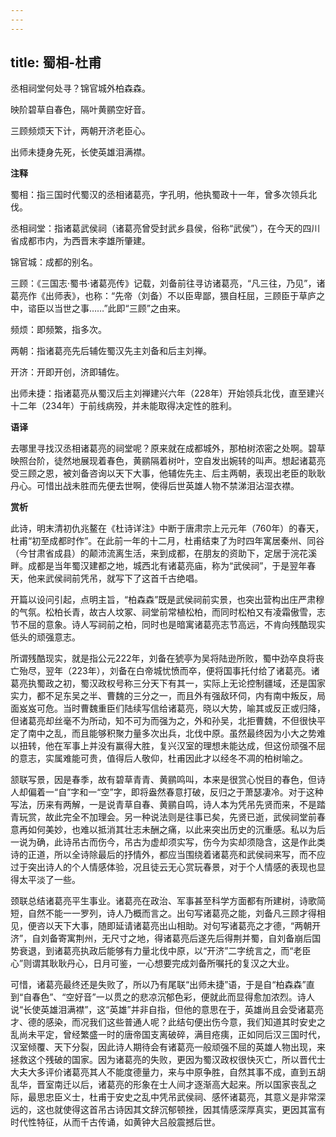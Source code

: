 ```yaml
---
---
---
```

title: 蜀相-杜甫
---

丞相祠堂何处寻？锦官城外柏森森。

映阶碧草自春色，隔叶黄鹂空好音。

三顾频烦天下计，两朝开济老臣心。

出师未捷身先死，长使英雄泪满襟。

**注释**

蜀相：指三国时代蜀汉的丞相诸葛亮，字孔明，他执蜀政十一年，曾多次领兵北伐。

丞相祠堂：指诸葛武侯祠（诸葛亮曾受封武乡县侯，俗称“武侯”），在今天的四川省成都市内，为西晋末李雄所肇建。

锦官城：成都的别名。

三顾：《三国志·蜀书·诸葛亮传》记载，刘备前往寻访诸葛亮，“凡三往，乃见”，诸葛亮作《出师表》，也称：“先帝（刘备）不以臣卑鄙，猥自枉屈，三顾臣于草庐之中，谘臣以当世之事……”此即“三顾”之由来。

频烦：即频繁，指多次。

两朝：指诸葛亮先后辅佐蜀汉先主刘备和后主刘禅。

开济：开即开创，济即辅佐。

出师未捷：指诸葛亮从蜀汉后主刘禅建兴六年（228年）开始领兵北伐，直至建兴十二年（234年）于前线病殁，并未能取得决定性的胜利。

**语译**

去哪里寻找汉丞相诸葛亮的祠堂呢？原来就在成都城外，那柏树浓密之处啊。碧草映照台阶，徒然地展现着春色，黄鹂隔着树叶，空自发出婉转的叫声。想起诸葛亮受三顾之恩，被刘备咨询以天下大事，他辅佐先主、后主两朝，表现出老臣的耿耿丹心。可惜出战未胜而先便去世啊，使得后世英雄人物不禁涕泪沾湿衣襟。

**赏析**

此诗，明末清初仇兆鳌在《杜诗详注》中断于唐肃宗上元元年（760年）的春天，杜甫“初至成都时作”。在此前一年的十二月，杜甫结束了为时四年寓居秦州、同谷（今甘肃省成县）的颠沛流离生活，来到成都，在朋友的资助下，定居于浣花溪畔。成都是当年蜀汉建都之地，城西北有诸葛亮庙，称为“武侯祠”，于是翌年春天，他来武侯祠前凭吊，就写下了这首千古绝唱。

开篇以设问引起，点明主旨，“柏森森”既是武侯祠前实景，也突出营构出庄严肃穆的气氛。松柏长青，故古人坟冢、祠堂前常植松柏，而同时松柏又有凌霜傲雪，志节不屈的意象。诗人写祠前之柏，同时也是暗寓诸葛亮志节高远，不肯向残酷现实低头的顽强意志。

所谓残酷现实，就是指公元222年，刘备在猇亭为吴将陆逊所败，蜀中劲卒良将丧亡殆尽，翌年（223年），刘备在白帝城忧愤而卒，便将国事托付给了诸葛亮。诸葛亮执蜀政之初，蜀汉政权号称三分天下有其一，实际上无论控制疆域，还是国家实力，都不足东吴之半、曹魏的三分之一，而且外有强敌环伺，内有南中叛反，局面岌岌可危。当时曹魏重臣们陆续写信给诸葛亮，晓以大势，喻其或反正或归降，但诸葛亮却丝毫不为所动，知不可为而强为之，外和孙吴，北拒曹魏，不但很快平定了南中之乱，而且能够积聚力量多次出兵，北伐中原。虽然最终因为小大之势难以扭转，他在军事上并没有赢得大胜，复兴汉室的理想未能达成，但这份顽强不屈的意志，实属难能可贵，值得后人敬仰，杜甫因此才以经冬不凋的柏树喻之。

颔联写景，因是春季，故有碧草青青、黄鹂鸣叫，本来是很赏心悦目的春色，但诗人却偏着一“自”字和一“空”字，即将盎然春意打破，反归之于萧瑟凄冷。对于这种写法，历来有两解，一是说青草自春、黄鹂自鸣，诗人本为凭吊先贤而来，不是踏青玩赏，故此完全不加理会。另一种说法则是往事已矣，先贤已逝，武侯祠堂前春意再如何美妙，也难以抵消其壮志未酬之痛，以此来突出历史的沉重感。私以为后一说为确，此诗吊古而伤今，吊古为虚却须实写，伤今为实却须隐含，这是作此类诗的正道，所以全诗除最后的抒情外，都应当围绕着诸葛亮和武侯祠来写，而不应过于突出诗人的个人情感体验，况且徒云无心赏玩春景，对于个人情感的表现也显得太平淡了一些。

颈联总结诸葛亮平生事业。诸葛亮在政治、军事甚至科学方面都有所建树，诗歌简短，自然不能一一罗列，诗人乃概而言之。出句写诸葛亮之能，刘备凡三顾才得相见，便咨以天下大事，随即延请诸葛亮出山相助。对句写诸葛亮之才德，“两朝开济”，自刘备寄寓荆州，无尺寸之地，得诸葛亮后遂先后得荆并蜀，自刘备崩后国势衰退，到诸葛亮执政后能够有力量北伐中原，以“开济”二字统言之，而“老臣心”则谓其耿耿丹心，日月可鉴，一心想要完成刘备所嘱托的复汉之大业。

可惜，诸葛亮最终还是失败了，所以乃有尾联“出师未捷”语，于是自“柏森森”直到“自春色”、“空好音”一以贯之的悲凉沉郁色彩，便就此而显得愈加浓烈。诗人说“长使英雄泪满襟”，这“英雄”并非自指，但他的意思在于，英雄尚且会受诸葛亮才、德的感染，而况我们这些普通人呢？此结句便出伤今意，我们知道其时安史之乱尚未平定，曾经繁盛一时的唐帝国支离破碎，满目疮痍，正如同后汉三国时代，汉室倾覆、天下分裂，因此诗人期待会有诸葛亮一般顽强不屈的英雄人物出现，来拯救这个残破的国家。因为诸葛亮的失败，更因为蜀汉政权很快灭亡，所以晋代士大夫大多评价诸葛亮其人不能度德量力，来与中原争胜，自然其事不成，直到五胡乱华，晋室南迁以后，诸葛亮的形象在士人间才逐渐高大起来。所以国家丧乱之际，最思忠臣义士，杜甫于安史之乱中凭吊武侯祠、感怀诸葛亮，其意义是非常深远的，这也就使得这首吊古诗因其文辞沉郁顿挫，因其情感深厚真实，更因其富有时代性特征，从而千古传诵，如黄钟大吕般震撼后世。